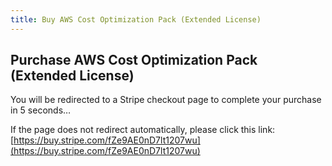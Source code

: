 ```yaml
---
title: Buy AWS Cost Optimization Pack (Extended License)
---
```



<Head>
  <meta httpEquiv="refresh" content="5; url='https://buy.stripe.com/fZe9AE0nD7lt1207wu'" />
</Head>

## Purchase AWS Cost Optimization Pack (Extended License)

You will be redirected to a Stripe checkout page to complete your purchase in 5 seconds…

If the page does not redirect automatically, please click this link: [https://buy.stripe.com/fZe9AE0nD7lt1207wu](https://buy.stripe.com/fZe9AE0nD7lt1207wu)
